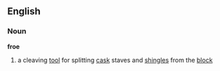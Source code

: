 ==English==
===Noun===
'''froe'''

#a cleaving [[tool]] for splitting [[cask]] staves and [[shingle]]s from the [[block]]